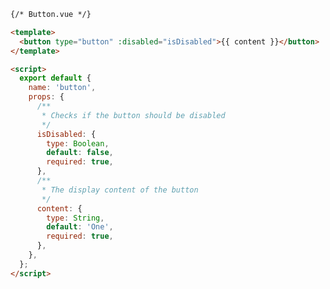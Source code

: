 ```html
{/* Button.vue */}

<template>
  <button type="button" :disabled="isDisabled">{{ content }}</button>
</template>

<script>
  export default {
    name: 'button',
    props: {
      /**
       * Checks if the button should be disabled
       */
      isDisabled: {
        type: Boolean,
        default: false,
        required: true,
      },
      /**
       * The display content of the button
       */
      content: {
        type: String,
        default: 'One',
        required: true,
      },
    },
  };
</script>
```